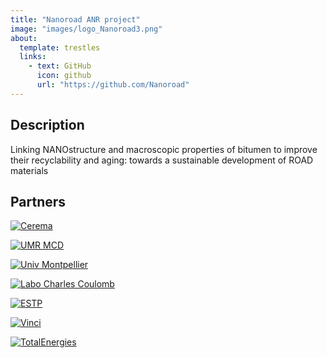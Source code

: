 ```yaml
---
title: "Nanoroad ANR project"
image: "images/logo_Nanoroad3.png"
about:
  template: trestles
  links:
    - text: GitHub
      icon: github
      url: "https://github.com/Nanoroad"
---
```


## Description

Linking NANOstructure and macroscopic properties of bitumen to improve their recyclability and aging: towards a sustainable development of ROAD materials

## Partners

::: {layout="[20,20]"}

[![Cerema](images/logo_Cerema.png)](https://www.cerema.fr)

[![UMR MCD](images/UMR%20MCD-couleur-300dpi.png)](https://www.cerema.fr/fr/innovation-recherche/recherche/equipes/umr-mcd-materiaux-construction-durable)

:::


::: {layout="[20,20]"}

[![Univ Montpellier](images/logo_UM.png)](https://www.umontpellier.fr/)

[![Labo Charles Coulomb](images/logo_labCoulomb.png)](https://coulomb.umontpellier.fr/)

:::


::: {layout="[20]"}

[![ESTP](images/logo_ESTP.png)](https://www.estp.fr/)


[![Vinci](images/logo_Vinci.png)](https://www.eurovia.fr/)


[![TotalEnergies](images/logo_Total.png)](https://www.totalenergies.fr/)

:::

